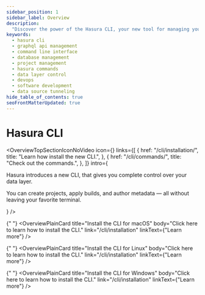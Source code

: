 ```yaml
---
sidebar_position: 1
sidebar_label: Overview
description:
  "Discover the power of the Hasura CLI, your new tool for managing your Hasura projects directly from your terminal."
keywords:
  - hasura cli
  - graphql api management
  - command line interface
  - database management
  - project management
  - hasura commands
  - data layer control
  - devops
  - software development
  - data source tunneling
hide_table_of_contents: true
seoFrontMatterUpdated: true
---
```



# Hasura CLI

<OverviewTopSectionIconNoVideo
  icon={<Icon />}
  links={[
    {
      href: "/cli/installation/",
      title: "Learn how install the new CLI.",
    },
    {
      href: "/cli/commands/",
      title: "Check out the commands.",
    },
  ]}
  intro={
    <div>
      <p>Hasura introduces a new CLI, that gives you complete control over your data layer.</p>
      <p>
        You can create projects, apply builds, and author metadata — all without leaving your favorite terminal.
      </p>
    </div>
  }
/>

<div className="overview-gallery card-wrapper">

{" "}
<OverviewPlainCard
  title="Install the CLI for macOS"
  body="Click here to learn how to install the CLI."
  link="/cli/installation"
  linkText={"Learn more"}
/>

{" "}
<OverviewPlainCard
  title="Install the CLI for Linux"
  body="Click here to learn how to install the CLI."
  link="/cli/installation"
  linkText={"Learn more"}
/>

{" "}
<OverviewPlainCard
  title="Install the CLI for Windows"
  body="Click here to learn how to install the CLI."
  link="/cli/installation"
  linkText={"Learn more"}
/>

</div>
